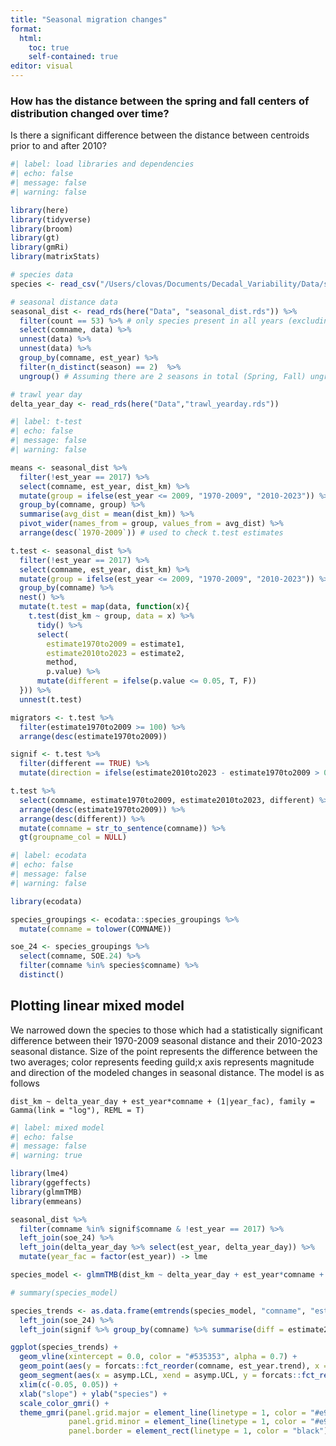 ```yaml
---
title: "Seasonal migration changes"
format: 
  html:
    toc: true
    self-contained: true
editor: visual
---
```


### How has the distance between the spring and fall centers of distribution changed over time?

Is there a significant difference between the distance between centroids prior to and after 2010?

```r
#| label: load libraries and dependencies
#| echo: false
#| message: false
#| warning: false

library(here)
library(tidyverse)
library(broom)
library(gt)
library(gmRi)
library(matrixStats)

# species data
species <- read_csv("/Users/clovas/Documents/Decadal_Variability/Data/species_list_final.csv") # more extensive species list

# seasonal distance data
seasonal_dist <- read_rds(here("Data", "seasonal_dist.rds")) %>%
  filter(count == 53) %>% # only species present in all years (excluding 2020)
  select(comname, data) %>% 
  unnest(data) %>% 
  unnest(data) %>% 
  group_by(comname, est_year) %>%
  filter(n_distinct(season) == 2)  %>%
  ungroup() # Assuming there are 2 seasons in total (Spring, Fall) ungroup()

# trawl year day
delta_year_day <- read_rds(here("Data","trawl_yearday.rds"))

```

```r
#| label: t-test
#| echo: false
#| message: false
#| warning: false

means <- seasonal_dist %>% 
  filter(!est_year == 2017) %>% 
  select(comname, est_year, dist_km) %>%
  mutate(group = ifelse(est_year <= 2009, "1970-2009", "2010-2023")) %>% 
  group_by(comname, group) %>% 
  summarise(avg_dist = mean(dist_km)) %>% 
  pivot_wider(names_from = group, values_from = avg_dist) %>% 
  arrange(desc(`1970-2009`)) # used to check t.test estimates 

t.test <- seasonal_dist %>% 
  filter(!est_year == 2017) %>% 
  select(comname, est_year, dist_km) %>%
  mutate(group = ifelse(est_year <= 2009, "1970-2009", "2010-2023")) %>% 
  group_by(comname) %>% 
  nest() %>% 
  mutate(t.test = map(data, function(x){
    t.test(dist_km ~ group, data = x) %>% 
      tidy() %>% 
      select(
        estimate1970to2009 = estimate1, 
        estimate2010to2023 = estimate2, 
        method, 
        p.value) %>% 
      mutate(different = ifelse(p.value <= 0.05, T, F))
  })) %>% 
  unnest(t.test)

migrators <- t.test %>% 
  filter(estimate1970to2009 >= 100) %>% 
  arrange(desc(estimate1970to2009))

signif <- t.test %>% 
  filter(different == TRUE) %>% 
  mutate(direction = ifelse(estimate2010to2023 - estimate1970to2009 > 0, "+", "-"))

t.test %>% 
  select(comname, estimate1970to2009, estimate2010to2023, different) %>% 
  arrange(desc(estimate1970to2009)) %>% 
  arrange(desc(different)) %>% 
  mutate(comname = str_to_sentence(comname)) %>% 
  gt(groupname_col = NULL) 

```

```r
#| label: ecodata
#| echo: false
#| message: false
#| warning: false

library(ecodata)

species_groupings <- ecodata::species_groupings %>% 
  mutate(comname = tolower(COMNAME))

soe_24 <- species_groupings %>% 
  select(comname, SOE.24) %>% 
  filter(comname %in% species$comname) %>% 
  distinct() 

```

## Plotting linear mixed model

We narrowed down the species to those which had a statistically significant difference between their 1970-2009 seasonal distance and their 2010-2023 seasonal distance. Size of the point represents the difference between the two averages; color represents feeding guild;x axis represents magnitude and direction of the modeled changes in seasonal distance. The model is as follows

`dist_km ~ delta_year_day + est_year*comname + (1|year_fac), family = Gamma(link = "log"), REML = T)`

```r
#| label: mixed model
#| echo: false
#| message: false
#| warning: true

library(lme4)
library(ggeffects)
library(glmmTMB)
library(emmeans)

seasonal_dist %>% 
  filter(comname %in% signif$comname & !est_year == 2017) %>% 
  left_join(soe_24) %>% 
  left_join(delta_year_day %>% select(est_year, delta_year_day)) %>% 
  mutate(year_fac = factor(est_year)) -> lme

species_model <- glmmTMB(dist_km ~ delta_year_day + est_year*comname + (1|year_fac), family = Gamma(link = "log"), data = lme, REML = T)

# summary(species_model)

species_trends <- as.data.frame(emtrends(species_model, "comname", "est_year")) %>% 
  left_join(soe_24) %>%
  left_join(signif %>% group_by(comname) %>% summarise(diff = estimate2010to2023-estimate1970to2009))

ggplot(species_trends) +
  geom_vline(xintercept = 0.0, color = "#535353", alpha = 0.7) +
  geom_point(aes(y = forcats::fct_reorder(comname, est_year.trend), x = est_year.trend, color = SOE.24, size = abs(diff))) + 
  geom_segment(aes(x = asymp.LCL, xend = asymp.UCL, y = forcats::fct_reorder(comname, est_year.trend)), alpha = 0.5) +
  xlim(c(-0.05, 0.05)) +
  xlab("slope") + ylab("species") +
  scale_color_gmri() + 
  theme_gmri(panel.grid.major = element_line(linetype = 1, color = "#e9e9e9"),
             panel.grid.minor = element_line(linetype = 1, color = "#e9e9e9"),
             panel.border = element_rect(linetype = 1, color = "black")) 

```

